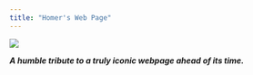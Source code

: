 ```yaml
---
title: "Homer's Web Page"
---
```


[![](giphy.gif){fig-align="center"}](https://www.youtube.com/watch?v=dQw4w9WgXcQ)

***A humble tribute to a truly iconic webpage ahead of its time.***

